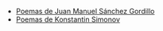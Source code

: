 {{header|1=Poesía}}

* [[gordillo|Poemas de Juan Manuel Sánchez Gordillo]]
* [[simonov|Poemas de Konstantin Simonov]]

{{footer}}
